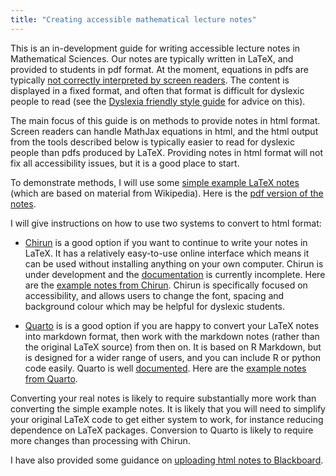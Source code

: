 ```yaml
---
title: "Creating accessible mathematical lecture notes"
---
```


This is an in-development guide for writing accessible lecture notes
in Mathematical Sciences. Our notes are typically written in LaTeX,
and provided to students in pdf format. At the moment, equations in
pdfs are typically [not correctly interpreted by screen
readers](https://youtu.be/BsTqEjTIILQ). The content is displayed in a
fixed format, and often that format is difficult for dyslexic people
to read (see the [Dyslexia friendly style
guide](https://www.bdadyslexia.org.uk/advice/employers/creating-a-dyslexia-friendly-workplace/dyslexia-friendly-style-guide)
for advice on this).

The main focus of this guide is on methods to provide notes in html
format. Screen readers can handle MathJax equations in html, and the
html output from the tools described below is typically easier to read
for dyslexic people than pdfs produced by LaTeX. Providing notes in
html format will not fix all accessibility issues, but it is a good
place to start.

To demonstrate methods, I will use some [simple example LaTeX
   notes](https://github.com/heogden/simple) (which are based on
   material from Wikipedia). Here is the [pdf version of the
   notes](https://heogden.github.io/simple-chirun/lecture_notes/pdf/notes.pdf).

I will give instructions on how to use two systems to convert to html
format:

- [Chirun](chirun.qmd) is a good option if you want to continue to
write your notes in LaTeX. It has a relatively easy-to-use online
interface which means it can be used without installing anything on
your own computer. Chirun is under development and the
[documentation](https://chirun.org.uk/docs/) is currently incomplete.
Here are the [example notes from
Chirun](https://heogden.github.io/simple-chirun). Chirun is
specifically focused on accessibility, and allows users to change the
font, spacing and background colour which may be helpful for dyslexic
students.

- [Quarto](quarto.qmd) is is a good option if you are happy to convert
your LaTeX notes into markdown format, then work with the markdown
notes (rather than the original LaTeX source) from then on. It is
based on R Markdown, but is designed for a wider range of users, and
you can include R or python code easily. Quarto is well
[documented](https://quarto.org/docs/guide/). Here are the [example notes from
Quarto](https://heogden.github.io/simple-quarto).

Converting your real notes is likely to require substantially more
work than converting the simple example notes. It is likely that you
will need to simplify your original LaTeX code to get either system to
work, for instance reducing dependence on LaTeX packages.  Conversion
to Quarto is likely to require more changes than processing with
Chirun. 
   
I have also provided some guidance on [uploading html notes to
Blackboard](blackboard.qmd).
